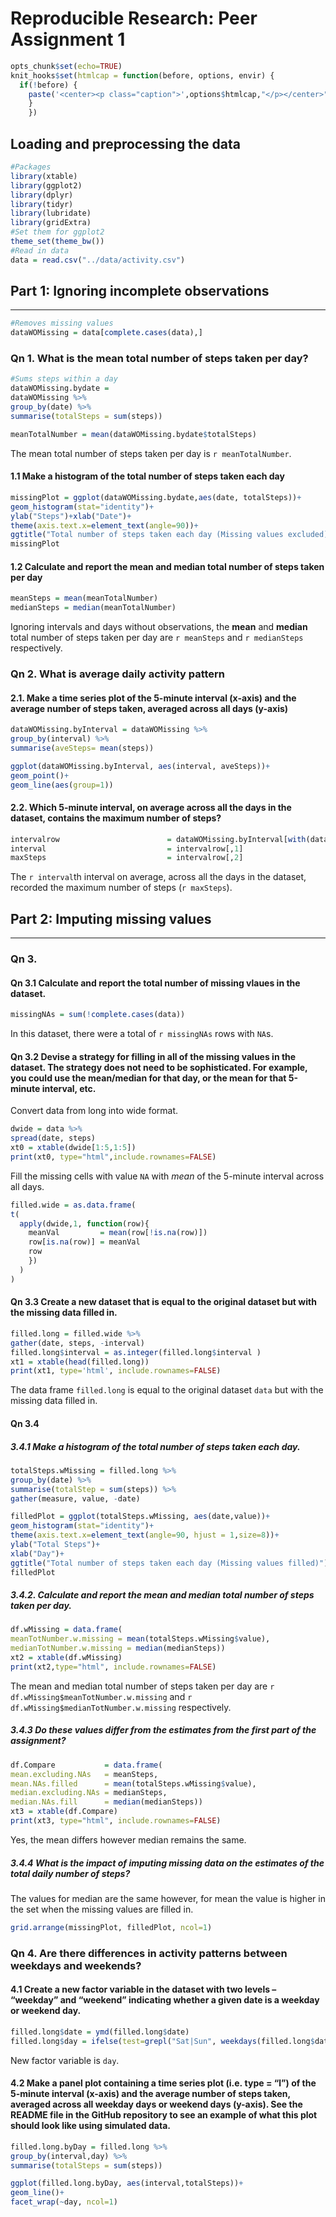 Reproducible Research: Peer Assignment 1
====

```r
opts_chunk$set(echo=TRUE)
knit_hooks$set(htmlcap = function(before, options, envir) {
  if(!before) {
    paste('<center><p class="caption">',options$htmlcap,"</p></center>",sep="")
    }
    })
```

## Loading and preprocessing the data

```r
#Packages 
library(xtable)
library(ggplot2)
library(dplyr)
library(tidyr)
library(lubridate)
library(gridExtra)
#Set them for ggplot2
theme_set(theme_bw())
#Read in data
data = read.csv("../data/activity.csv")
```

## Part 1: Ignoring incomplete observations

----

```r
#Removes missing values
dataWOMissing = data[complete.cases(data),]
```


### Qn 1. What is the mean total number of steps taken per day?

```r
#Sums steps within a day
dataWOMissing.bydate = 
dataWOMissing %>% 
group_by(date) %>%
summarise(totalSteps = sum(steps))

meanTotalNumber = mean(dataWOMissing.bydate$totalSteps)
```
The mean total number of steps taken per day is `r meanTotalNumber`.

#### 1.1 Make a histogram of the total number of steps taken each day

```r
missingPlot = ggplot(dataWOMissing.bydate,aes(date, totalSteps))+
geom_histogram(stat="identity")+
ylab("Steps")+xlab("Date")+
theme(axis.text.x=element_text(angle=90))+
ggtitle("Total number of steps taken each day (Missing values excluded)")
missingPlot
```

#### 1.2 Calculate and report the **mean** and **median** total number of steps taken per day

```r
meanSteps = mean(meanTotalNumber)
medianSteps = median(meanTotalNumber)
```

Ignoring intervals and days without observations, the **mean** and **median** total number of steps taken per day are `r meanSteps` and `r medianSteps` respectively.

### Qn 2. What is average daily activity pattern

#### 2.1. Make a time series plot of the 5-minute interval (x-axis) and the average number of steps taken, averaged across all days (y-axis)

```r
dataWOMissing.byInterval = dataWOMissing %>%
group_by(interval) %>%
summarise(aveSteps= mean(steps))
```

```r
ggplot(dataWOMissing.byInterval, aes(interval, aveSteps))+
geom_point()+
geom_line(aes(group=1))
```

#### 2.2. Which 5-minute interval, on average across all the days in the dataset, contains the maximum number of steps?

```r
intervalrow                        = dataWOMissing.byInterval[with(dataWOMissing.byInterval,aveSteps == max(aveSteps)),]
interval                           = intervalrow[,1]
maxSteps                           = intervalrow[,2]
```

The `r interval`th interval on average, across all the days in the dataset, recorded the maximum number of steps (`r maxSteps`).

## Part 2: Imputing missing values

---

### Qn 3.

#### Qn 3.1 Calculate and report the total number of missing vlaues in the dataset.

```r
missingNAs = sum(!complete.cases(data))
```

In this dataset, there were a total of `r missingNAs` rows with `NA`s.

#### Qn 3.2 Devise a strategy for filling in all of the missing values in the dataset. The strategy does not need to be sophisticated. For example, you could use the mean/median for that day, or the mean for that 5-minute interval, etc.

Convert data from long into wide format.

```r
dwide = data %>%
spread(date, steps)
xt0 = xtable(dwide[1:5,1:5])
print(xt0, type="html",include.rownames=FALSE)
```

Fill the missing cells with value `NA` with *mean* of the 5-minute interval across all days.

```r
filled.wide = as.data.frame(        
t(
  apply(dwide,1, function(row){
    meanVal         = mean(row[!is.na(row)])
    row[is.na(row)] = meanVal
    row
    })  
  )
)
```

#### Qn 3.3 Create a new dataset that is equal to the original dataset but with the missing data filled in.

```r
filled.long = filled.wide %>%
gather(date, steps, -interval)
filled.long$interval = as.integer(filled.long$interval )
xt1 = xtable(head(filled.long))
print(xt1, type='html', include.rownames=FALSE)
```

The data frame `filled.long` is equal to the original dataset `data` but with the missing data filled in.

#### Qn 3.4 
##### 3.4.1 Make a histogram of the total number of steps taken each day.

```r
totalSteps.wMissing = filled.long %>%
group_by(date) %>%
summarise(totalStep = sum(steps)) %>%
gather(measure, value, -date)
```

```r
filledPlot = ggplot(totalSteps.wMissing, aes(date,value))+
geom_histogram(stat="identity")+
theme(axis.text.x=element_text(angle=90, hjust = 1,size=8))+
ylab("Total Steps")+
xlab("Day")+
ggtitle("Total number of steps taken each day (Missing values filled)")
filledPlot
```

##### 3.4.2. Calculate and report the mean and median total number of steps taken per day. 

```r
df.wMissing = data.frame(
meanTotNumber.w.missing = mean(totalSteps.wMissing$value),
medianTotNumber.w.missing = median(medianSteps))
xt2 = xtable(df.wMissing)
print(xt2,type="html", include.rownames=FALSE)
```

The mean and median total number of steps taken per day are `r df.wMissing$meanTotNumber.w.missing` and `r df.wMissing$medianTotNumber.w.missing` respectively. 

##### 3.4.3 Do these values differ from the estimates from the first part of the assignment? 

```r
df.Compare           = data.frame(
mean.excluding.NAs   = meanSteps,
mean.NAs.filled      = mean(totalSteps.wMissing$value),
median.excluding.NAs = medianSteps,
median.NAs.fill      = median(medianSteps))
xt3 = xtable(df.Compare)
print(xt3, type="html", include.rownames=FALSE)
```
Yes, the mean differs however median remains the same.

##### 3.4.4 What is the impact of imputing missing data on the estimates of the total daily number of steps?

The values for median are the same however, for mean the value is higher in the set when the missing values are filled in.

```r
grid.arrange(missingPlot, filledPlot, ncol=1)
```

### Qn 4. Are there differences in activity patterns between weekdays and weekends?

#### 4.1 Create a new factor variable in the dataset with two levels – “weekday” and “weekend” indicating whether a given date is a weekday or weekend day.

```r
filled.long$date = ymd(filled.long$date)
filled.long$day = ifelse(test=grepl("Sat|Sun", weekdays(filled.long$date)), yes="weekend",no="weekday")
```

New factor variable is `day`.

#### 4.2 Make a panel plot containing a time series plot (i.e. type = "l") of the 5-minute interval (x-axis) and the average number of steps taken, averaged across all weekday days or weekend days (y-axis). See the README file in the GitHub repository to see an example of what this plot should look like using simulated data.

```r
filled.long.byDay = filled.long %>%
group_by(interval,day) %>%
summarise(totalSteps = sum(steps))
```

```r
ggplot(filled.long.byDay, aes(interval,totalSteps))+
geom_line()+
facet_wrap(~day, ncol=1)
```
